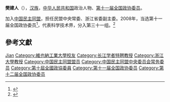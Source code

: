 '''樊建人'''（{{bd|1957年|7月|}}），[[汉族|汉族]]，[[中华人民共和国|中华人民共和国]]政治人物、[[第十一届全国政协委员|第十一届全国政协委员]]。

加入[[中国民主同盟|中国民主同盟]]，担任民盟中央常委、浙江省委副主委。2008年，当选第十一届全国政协委员<ref>{{cite news|title=第十一届全国政协委员名单|url=http://www.indaa.com.cn/zt/2009qglh/zxzs/200903/t20090303_127573.html|accessdate=2013-04-09|newspaper=新华社北京1月25日电 中国人民政治协商会议第十一届全国委员会委员名单(共2237人，2008年1月25日政协第十届全国委员会常务委员会第二十次会议通过)|date=2008年1月25日|deadurl=yes|archiveurl=https://web.archive.org/web/20130928014403/http://www.indaa.com.cn/zt/2009qglh/zxzs/200903/t20090303_127573.html|archivedate=2013年9月28日}}</ref>，代表科学技术界，分入第三十一组。<ref>{{cite news|title=全国政协信息-樊建人|url=http://www.cppcc.gov.cn/CMS/wylibary/showJcwyxtInfoWylibary.action?tabJcwyxt.guid=11W0010920&wytype=wjwy|accessdate=2013-04-11|newspaper=全国政协委员会|archive-date=2019-06-12|archive-url=https://web.archive.org/web/20190612004106/http://www.cppcc.gov.cn/CMS/wylibary/showJcwyxtInfoWylibary.action?tabJcwyxt.guid=11W0010920&wytype=wjwy|dead-url=no}}</ref>

== 參考文獻 ==
{{reflist}}

{{中国政治人物小作品}}
{{中国民主同盟第十届中央委员会}}
{{中国民主同盟第十一届中央委员会}}
{{第三批“长江学者奖励计划”特聘教授}}

{{Authority control}}
{{DEFAULTSORT:Fan樊}}
[[Category:樊姓|Jian]]
[[Category:維也納工業大學校友|Category:維也納工業大學校友]]
[[Category:长江学者特聘教授|Category:长江学者特聘教授]]
[[Category:浙江大學教授|Category:浙江大學教授]]
[[Category:中国民主同盟盟员|Category:中国民主同盟盟员]]
[[Category:中国民主同盟中央委员会常务委员|Category:中国民主同盟中央委员会常务委员]]
[[Category:第十屆全國政協委員|Category:第十屆全國政協委員]]
[[Category:第十一届全国政协委员|Category:第十一届全国政协委员]]
[[Category:第十二届全国政协委员|Category:第十二届全国政协委员]]